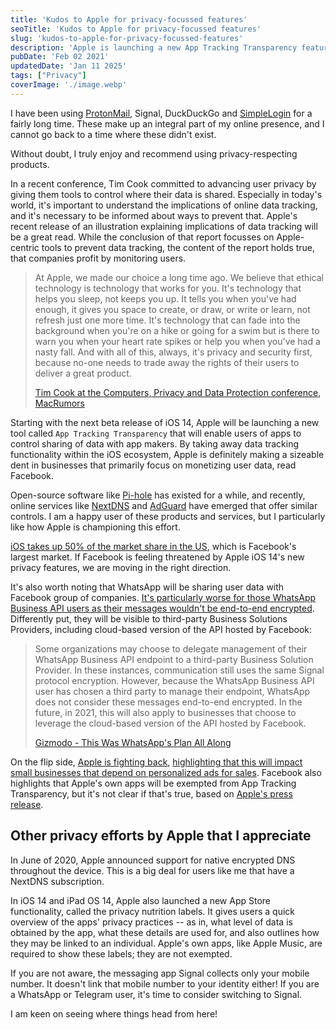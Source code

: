```yaml
---
title: 'Kudos to Apple for privacy-focussed features'
seoTitle: 'Kudos to Apple for privacy-focussed features'
slug: 'kudos-to-apple-for-privacy-focussed-features'
description: 'Apple is launching a new App Tracking Transparency feature in the next beta release of iOS 14, which will require app makers to request for users'' permission in tracking data. This is a big deal and I appreciate Apple for leading this effort!'
pubDate: 'Feb 02 2021'
updatedDate: 'Jan 11 2025'
tags: ["Privacy"]
coverImage: './image.webp'
---
```


I have been using [ProtonMail](https://www.arun.blog/5-months-with-protonmail-and-i-havent-looked-back), Signal, DuckDuckGo and [SimpleLogin](https://www.arun.blog/of-emails-and-aliases) for a fairly long time. These make up an integral part of my online presence, and I cannot go back to a time where these didn't exist.


Without doubt, I truly enjoy and recommend using privacy-respecting products.


In a recent conference, Tim Cook committed to advancing user privacy by giving them tools to control where their data is shared. Especially in today's world, it's important to understand the implications of online data tracking, and it's necessary to be informed about ways to prevent that. Apple's recent release of an illustration explaining implications of data tracking will be a great read. While the conclusion of that report focusses on Apple-centric tools to prevent data tracking, the content of the report holds true, that companies profit by monitoring users.

> At Apple, we made our choice a long time ago. We believe that ethical technology is technology that works for you. It's technology that helps you sleep, not keeps you up. It tells you when you've had enough, it gives you space to create, or draw, or write or learn, not refresh just one more time. It's technology that can fade into the background when you're on a hike or going for a swim but is there to warn you when your heart rate spikes or help you when you've had a nasty fall. And with all of this, always, it's privacy and security first, because no-one needs to trade away the rights of their users to deliver a great product.
>
> [Tim Cook at the Computers, Privacy and Data Protection conference, MacRumors](https://www.macrumors.com/2021/01/28/tim-cook-speaks-at-data-protection-conference/)
>
>

Starting with the next beta release of iOS 14, Apple will be launching a new tool called `App Tracking Transparency` that will enable users of apps to control sharing of data with app makers. By taking away data tracking functionality within the iOS ecosystem, Apple is definitely making a sizeable dent in businesses that primarily focus on monetizing user data, read Facebook.


<R2Image imageKey="assets/kudos-to-apple-for-privacy-focussed-features-1181638e-cd98-80c0-9e0a-f9cae9cb915e.png" alt="An image showing Apple's new App Tracking Transparency feature" />


Open-source software like [Pi-hole](https://www.arun.blog/my-dns-setup) has existed for a while, and recently, online services like [NextDNS](https://www.arun.blog/my-network-setup) and [AdGuard](https://adguard.com/en/welcome.html) have emerged that offer similar controls. I am a happy user of these products and services, but I particularly like how Apple is championing this effort.


[iOS takes up 50% of the market share in the US](https://www.statista.com/statistics/266572/market-share-held-by-smartphone-platforms-in-the-united-states/), which is Facebook's largest market. If Facebook is feeling threatened by Apple iOS 14's new privacy features, we are moving in the right direction.


It's also worth noting that WhatsApp will be sharing user data with Facebook group of companies. [It's particularly worse for those WhatsApp Business API users as their messages wouldn't be end-to-end encrypted](https://www.arun.blog/of-messaging-apps). Differently put, they will be visible to third-party Business Solutions Providers, including cloud-based version of the API hosted by Facebook:

> Some organizations may choose to delegate management of their WhatsApp Business API endpoint to a third-party Business Solution Provider. In these instances, communication still uses the same Signal protocol encryption. However, because the WhatsApp Business API user has chosen a third party to manage their endpoint, WhatsApp does not consider these messages end-to-end encrypted. In the future, in 2021, this will also apply to businesses that choose to leverage the cloud-based version of the API hosted by Facebook.
>
> [Gizmodo - This Was WhatsApp's Plan All Along](https://gizmodo.com/this-was-whatsapps-plan-all-along-1846060382)
>
>

On the flip side, [Apple is fighting back](https://www.macrumors.com/2021/01/27/apple-privacy-changes-anti-competitive-facebook/), [highlighting that this will impact small businesses that depend on personalized ads for sales](https://about.fb.com/news/2020/12/speaking-up-for-small-businesses/). Facebook also highlights that Apple's own apps will be exempted from App Tracking Transparency, but it's not clear if that's true, based on [Apple's press release](https://www.apple.com/newsroom/2021/01/data-privacy-day-at-apple-improving-transparency-and-empowering-users/).


## Other privacy efforts by Apple that I appreciate


In June of 2020, Apple announced support for native encrypted DNS throughout the device. This is a big deal for users like me that have a NextDNS subscription.


In iOS 14 and iPad OS 14, Apple also launched a new App Store functionality, called the privacy nutrition labels. It gives users a quick overview of the apps' privacy practices -- as in, what level of data is obtained by the app, what these details are used for, and also outlines how they may be linked to an individual. Apple's own apps, like Apple Music, are required to show these labels; they are not exempted.


<R2Image imageKey="assets/kudos-to-apple-for-privacy-focussed-features-1181638e-cd98-80c7-a5a6-d92fa658b739.png" alt="An image showing the new privacy nutrition labels feature on the Apple App Store" />


If you are not aware, the messaging app Signal collects only your mobile number. It doesn't link that mobile number to your identity either! If you are a WhatsApp or Telegram user, it's time to consider switching to Signal.


<R2Image imageKey="assets/kudos-to-apple-for-privacy-focussed-features-1181638e-cd98-804e-8a76-f83d85963280.png" alt="An image highlighting the data that the messaging app Signal may collect and link to your identity" />


I am keen on seeing where things head from here!

